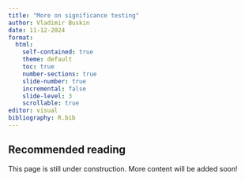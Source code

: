 ```yaml
---
title: "More on significance testing"
author: Vladimir Buskin
date: 11-12-2024
format:
  html:
    self-contained: true
    theme: default
    toc: true
    number-sections: true
    slide-number: true
    incremental: false
    slide-level: 3
    scrollable: true
editor: visual
bibliography: R.bib
---
```


## Recommended reading

::: callout-warning
This page is still under construction. More content will be added soon!
:::
